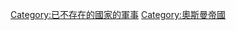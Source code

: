 {{Commonscat|Military of the Ottoman Empire}}

[[Category:已不存在的國家的軍事|Category:已不存在的國家的軍事]]
[[Category:奧斯曼帝國|Category:奧斯曼帝國]]